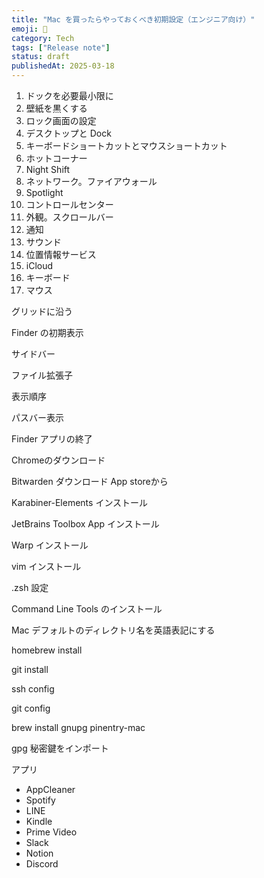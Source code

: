 ```yaml
---
title: "Mac を買ったらやっておくべき初期設定（エンジニア向け）"
emoji: 🚀
category: Tech
tags: ["Release note"]
status: draft
publishedAt: 2025-03-18
---
```


1. ドックを必要最小限に
2. 壁紙を黒くする
3. ロック画面の設定
4. デスクトップと Dock
5. キーボードショートカットとマウスショートカット
6. ホットコーナー
7. Night Shift
8. ネットワーク。ファイアウォール
9. Spotlight
10. コントロールセンター
11. 外観。スクロールバー
12. 通知
13. サウンド
14. 位置情報サービス
15. iCloud
16. キーボード
17. マウス

グリッドに沿う

Finder の初期表示

サイドバー

ファイル拡張子

表示順序

パスバー表示

Finder アプリの終了

Chromeのダウンロード

Bitwarden ダウンロード
App storeから

Karabiner-Elements インストール

JetBrains Toolbox App インストール

Warp インストール

vim インストール

.zsh 設定

Command Line Tools のインストール

Mac デフォルトのディレクトリ名を英語表記にする

homebrew install

git install

ssh config

git config

brew install gnupg pinentry-mac

gpg 秘密鍵をインポート

アプリ
- AppCleaner
- Spotify
- LINE
- Kindle
- Prime Video
- Slack
- Notion
- Discord